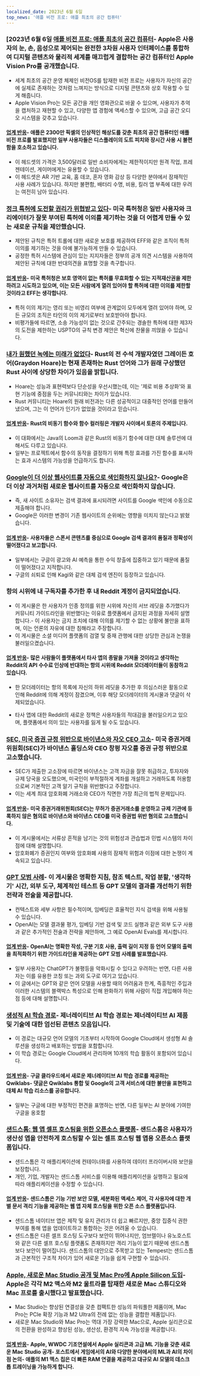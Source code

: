 ```yaml
---
localized_date: 2023년 6월 6일
top_news: '애플 비전 프로: 애플 최초의 공간 컴퓨터'
---
```




<CallToAction />

<Steps>

### [2023년 6월 6일 [애플 비전 프로: 애플 최초의 공간 컴퓨터](https://www.apple.com/newsroom/2023/06/introducing-apple-vision-pro/)- Apple은 사용자의 눈, 손, 음성으로 제어되는 완전한 3차원 사용자 인터페이스를 통합하여 디지털 콘텐츠와 물리적 세계를 매끄럽게 결합하는 공간 컴퓨터인 Apple Vision Pro를 공개했습니다.

- 세계 최초의 공간 운영 체제인 비전OS를 탑재한 비전 프로는 사용자가 자신의 공간에 실제로 존재하는 것처럼 느껴지는 방식으로 디지털 콘텐츠와 상호 작용할 수 있게 해줍니다.
- Apple Vision Pro는 모든 공간을 개인 영화관으로 바꿀 수 있으며, 사용자가 추억을 캡처하고 재현할 수 있고, 다양한 앱 경험에 액세스할 수 있으며, 고급 공간 오디오 시스템을 갖추고 있습니다.

#### [업계 반응](http://news.ycombinator.com/item?id=36201593)- 애플은 2300만 픽셀의 인상적인 해상도를 갖춘 최초의 공간 컴퓨터인 애플 비전 프로를 발표했지만 일부 사용자들은 디스플레이의 도트 피치와 장시간 사용 시 불편함을 호소하고 있습니다.

- 이 헤드셋의 가격은 3,500달러로 일반 소비자에게는 제한적이지만 원격 작업, 프레젠테이션, 게이머에게는 유용할 수 있습니다.
- 이 헤드셋은 AR 기반 교육, 홈 데코, 혼자 영화 감상 등 다양한 분야에서 잠재적인 사용 사례가 있습니다. 하지만 불편함, 배터리 수명, 비용, 킬러 앱 부족에 대한 우려는 여전히 남아 있습니다.

### [정크 특허에 도전할 권리가 위협받고 있다](https://www.eff.org/deeplinks/2023/06/our-right-challenge-junk-patents-under-threat)- 미국 특허청은 일반 사용자와 크리에이터가 잘못 부여된 특허에 이의를 제기하는 것을 더 어렵게 만들 수 있는 새로운 규칙을 제안했습니다.

- 제안된 규칙은 특허 트롤에 대한 새로운 보호를 제공하여 EFF와 같은 조직이 특허 이의를 제기하는 것을 아예 불가능하게 만들 수 있습니다.
- 공정한 특허 시스템에 관심이 있는 지지자들은 정부의 공개 의견 시스템을 사용하여 제안된 규칙에 대한 반대의견을 표명할 것을 촉구합니다.

#### [업계 반응](http://news.ycombinator.com/item?id=36198329)- 미국 특허청은 보호 영역이 없는 특허를 무효화할 수 있는 지적재산권을 제한하려고 시도하고 있으며, 이는 모든 사람에게 열려 있어야 할 특허에 대한 이의를 제한할 것이라고 EFF는 생각합니다.

- 특허 이의 제기는 영리 또는 비영리 여부에 관계없이 모두에게 열려 있어야 하며, 모든 규모의 조직은 타인의 이의 제기로부터 보호받아야 합니다.
- 비평가들에 따르면, 소송 가능성이 없는 것으로 간주되는 경솔한 특허에 대한 제3자의 도전을 제한하는 USPTO의 규칙 변경 제안은 혁신에 찬물을 끼얹을 수 있습니다.

### [내가 원했던 녹에는 미래가 없었다](https://graydon2.dreamwidth.org/307291.html)- Rust의 전 수석 개발자였던 그레이든 호어(Graydon Hoare)는 현재 존재하는 Rust 언어와 그가 원래 구상했던 Rust 사이에 상당한 차이가 있음을 밝힙니다.

- Hoare는 성능과 표현력보다 단순성을 우선시했는데, 이는 '제로 비용 추상화'와 표현 기능에 중점을 두는 커뮤니티와는 차이가 있습니다.
- Rust 커뮤니티는 Hoare의 원래 비전과는 다른 성공적이고 대중적인 언어를 만들어 냈으며, 그는 이 언어가 인기가 없었을 것이라고 믿습니다.

#### [업계 반응](http://news.ycombinator.com/item?id=36193326)- Rust의 비동기 함수와 함수 컬러링은 개발자 사이에서 토론의 주제입니다.

- 이 대화에서는 Java의 Loom과 같은 Rust의 비동기 함수에 대한 대체 솔루션에 대해서도 다루고 있습니다.
- 일부는 프로젝트에서 함수의 동작을 결정하기 위해 특정 효과를 가진 함수를 표시하는 효과 시스템의 가능성을 언급하기도 합니다.

### [Google이 더 이상 웹사이트를 자동으로 색인화하지 않나요?](https://natehoffelder.com/blog/google-no-longer-automatically-indexes-websites-wtf/)- Google은 더 이상 과거처럼 새로운 웹사이트를 자동으로 색인화하지 않습니다.

- 즉, 새 사이트 소유자는 검색 결과에 표시되려면 사이트를 Google 색인에 수동으로 제출해야 합니다.
- Google은 이러한 변경이 기존 웹사이트의 순위에는 영향을 미치지 않는다고 밝혔습니다.

#### [업계 반응](http://news.ycombinator.com/item?id=36195600)- 사용자들은 스폰서 콘텐츠를 중심으로 Google 검색 결과의 품질과 정확성이 떨어졌다고 보고합니다.

- 일부에서는 구글이 광고와 AI 예측을 통한 수익 창출에 집중하고 있기 때문에 품질이 떨어졌다고 지적합니다.
- 구글의 쇠퇴로 인해 Kagi와 같은 대체 검색 엔진이 등장하고 있습니다.

### 항의 시위에 내 구독자를 추가한 후 내 Reddit 계정이 금지되었습니다.

- 이 게시물은 한 사용자가 인종 정의를 위한 시위에 자신의 서브 레딧을 추가했다가 커뮤니티 가이드라인을 위반했다는 이유로 플랫폼에서 금지된 과정을 자세히 설명합니다.- 이 사용자는 금지 조치에 대해 이의를 제기할 수 없는 상황에 불만을 표하며, 이는 언론의 자유에 대한 침해라고 주장합니다.
- 이 게시물은 소셜 미디어 플랫폼의 검열 및 중재 관행에 대한 상당한 관심과 논쟁을 불러일으켰습니다.

#### [업계 반응](http://news.ycombinator.com/item?id=36192312)- 많은 사람들이 플랫폼에서 타사 앱의 종말을 가져올 것이라고 생각하는 Reddit의 API 수수료 인상에 반대하는 항의 시위에 Reddit 모더레이터들이 동참하고 있습니다.

- 한 모더레이터는 항의 목록에 자신의 하위 레딧을 추가한 후 의심스러운 활동으로 인해 Reddit에 의해 계정이 잠겼으며, 이후 해당 모더레이터의 게시물과 댓글이 삭제되었습니다.

- 타사 앱에 대한 Reddit의 새로운 정책은 사용자들의 적대감을 불러일으키고 있으며, 플랫폼에서 의미 있는 사용자를 잃게 될 수도 있습니다.

### [SEC, 미국 증권 규정 위반으로 바이낸스와 자오 CEO 고소](https://www.bloomberg.com/news/articles/2023-06-05/sec-sues-binance-and-ceo-zhao-for-breaking-us-securities-rules)- 미국 증권거래위원회(SEC)가 바이낸스 홀딩스와 CEO 창펑 자오를 증권 규정 위반으로 고소했습니다.

- SEC가 제출한 고소장에 따르면 바이낸스는 고객 자금을 잘못 취급하고, 투자자와 규제 당국을 오도했으며, 미국인이 부적절하게 계좌를 개설하고 거래하도록 허용함으로써 기본적인 고객 알기 규칙을 위반했다고 주장합니다.
- 이는 세계 최대 암호화폐 거래소와 CEO가 직면한 가장 최근의 법적 문제입니다.

#### [업계 반응](http://news.ycombinator.com/item?id=36197353)- 미국 증권거래위원회(SEC)는 무허가 증권거래소를 운영하고 규제 기관에 등록하지 않은 혐의로 바이낸스와 바이낸스 CEO를 미국 증권법 위반 혐의로 고소했습니다.

- 이 게시물에서는 서류상 흔적을 남기는 것의 위험성과 관습법과 민법 시스템의 차이점에 대해 설명합니다.
- 암호화폐가 증권인지 여부와 암호화폐 사용의 잠재적 위험과 이점에 대한 논쟁이 계속되고 있습니다.

### [GPT 모범 사례](https://platform.openai.com/docs/guides/gpt-best-practices)- 이 게시물은 명확한 지침, 참조 텍스트, 작업 분할, '생각하기' 시간, 외부 도구, 체계적인 테스트 등 GPT 모델의 결과를 개선하기 위한 전략과 전술을 제공합니다.

- 컨텍스트와 세부 사항은 필수적이며, 임베딩은 효율적인 지식 검색을 위해 사용될 수 있습니다.
- OpenAI는 모델 결과물 평가, 임베딩 기반 검색 및 코드 실행과 같은 외부 도구 사용과 같은 추가적인 전술과 전략을 제안하며, 그 예로 OpenAI Evals를 제시합니다.

#### [업계 반응](http://news.ycombinator.com/item?id=36197291)- OpenAI는 명확한 작성, 구분 기호 사용, 출력 길이 지정 등 언어 모델의 출력을 최적화하기 위한 가이드라인을 제공하는 GPT 모범 사례를 발표했습니다.

- 일부 사용자는 ChatGPT가 불평등을 악화시킬 수 있다고 우려하는 반면, 다른 사용자는 이를 유용한 코칭 또는 과외 도구로 여기고 있습니다.
- 이 글에서는 GPT와 같은 언어 모델을 사용할 때의 어려움과 한계, 즉흥적인 주입과 이러한 시스템의 블랙박스 특성으로 인해 완화하기 위해 사람이 직접 개입해야 하는 점 등에 대해 설명합니다.

### [생성적 AI 학습 경로](https://www.cloudskillsboost.google/paths/118)- 제너레이티브 AI 학습 경로는 제너레이티브 AI 제품 및 기술에 대한 엄선된 콘텐츠 모음입니다.

- 이 경로는 대규모 언어 모델의 기초부터 시작하여 Google Cloud에서 생성형 AI 솔루션을 생성하고 배포하는 방법을 포함합니다.
- 이 학습 경로는 Google Cloud에서 관리하며 10개의 학습 활동이 포함되어 있습니다.

#### [업계 반응](http://news.ycombinator.com/item?id=36192195)- 구글 클라우드에서 새로운 제너레이티브 AI 학습 경로를 제공하는 Qwiklabs- 댓글은 Qwiklabs 통합 및 Google의 고객 서비스에 대한 불만을 표현하고 대체 AI 학습 리소스를 공유합니다.

- 일부는 구글에 대한 부정적인 편견을 표명하는 반면, 다른 일부는 AI 분야에 기여한 구글을 옹호함

### [샌드스톰: 웹 앱 셀프 호스팅을 위한 오픈소스 플랫폼](https://sandstorm.io/)- 샌드스톰은 사용자가 생산성 앱을 안전하게 호스팅할 수 있는 셀프 호스팅 웹 앱용 오픈소스 플랫폼입니다.

- 샌드스톰은 각 애플리케이션에 컨테이너화를 사용하여 데이터 프라이버시와 보안을 보장합니다.
- 개인, 기업, 개발자는 샌드스톰 서비스를 이용해 애플리케이션을 실행하고 필요에 따라 애플리케이션을 수정할 수 있습니다.

#### [업계 반응](http://news.ycombinator.com/item?id=36192777)- 샌드스톰은 기능 기반 보안 모델, 세분화된 액세스 제어, 각 사용자에 대한 개별 문서 격리 기능을 제공하는 웹 앱 자체 호스팅을 위한 오픈 소스 플랫폼입니다.

- 샌드스톰 네이티브 앱은 제작 및 유지 관리가 더 쉽고 빠르지만, 중앙 집중식 권한 부여를 통해 앱을 업데이트하고 통합하는 것은 어려울 수 있습니다.
- 샌드스톰은 다른 셀프 호스팅 도구보다 보안이 뛰어나지만, 엄브렐이나 유노호스트와 같은 다른 셀프 호스팅 플랫폼도 존재하지만 격리 기능이 없기 때문에 샌드스톰보다 보안이 떨어집니다. 샌드스톰의 대안으로 주목받고 있는 Tempest는 샌드스톰과 근본적인 구조적 차이가 있어 새로운 기능을 쉽게 구현할 수 있습니다.

### [Apple, 새로운 Mac Studio 공개 및 Mac Pro에 Apple Silicon 도입](https://www.apple.com/newsroom/2023/06/apple-unveils-new-mac-studio-and-brings-apple-silicon-to-mac-pro/)- Apple은 각각 M2 맥스와 M2 울트라를 탑재한 새로운 Mac 스튜디오와 Mac 프로를 출시했다고 발표했습니다.

- Mac Studio는 향상된 연결성을 갖춘 컴팩트한 성능의 파워풀한 제품이며, Mac Pro는 PCIe 확장 기능과 M2 Ultra의 전례 없는 성능을 결합한 제품입니다.
- 새로운 Mac Studio와 Mac Pro는 역대 가장 강력한 Mac으로, Apple 실리콘으로의 전환을 완성하고 향상된 성능, 생산성, 환경적 지속 가능성을 제공합니다.

#### [업계 반응](http://news.ycombinator.com/item?id=36199639)- Apple, WWDC 기조연설에서 Apple 실리콘과 고급 ML 기능을 갖춘 새로운 Mac Studio 공개- 포스트에서 게임에서의 AI와 다양한 분야에서의 ML과 AI의 차이점 논의- 애플의 M1 맥스 칩은 더 빠른 RAM 연결을 제공하고 대규모 AI 모델의 데스크톱 트레이닝을 가능하게 합니다.

</Steps>
